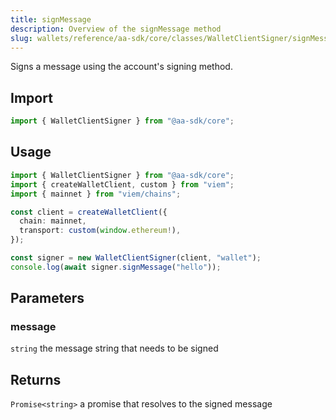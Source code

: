 ```yaml
---
title: signMessage
description: Overview of the signMessage method
slug: wallets/reference/aa-sdk/core/classes/WalletClientSigner/signMessage
---
```




Signs a message using the account's signing method.

## Import

```ts
import { WalletClientSigner } from "@aa-sdk/core";
```

## Usage

```ts
import { WalletClientSigner } from "@aa-sdk/core";
import { createWalletClient, custom } from "viem";
import { mainnet } from "viem/chains";

const client = createWalletClient({
  chain: mainnet,
  transport: custom(window.ethereum!),
});

const signer = new WalletClientSigner(client, "wallet");
console.log(await signer.signMessage("hello"));
```

## Parameters

### message

`string`
the message string that needs to be signed

## Returns

`Promise<string>`
a promise that resolves to the signed message
